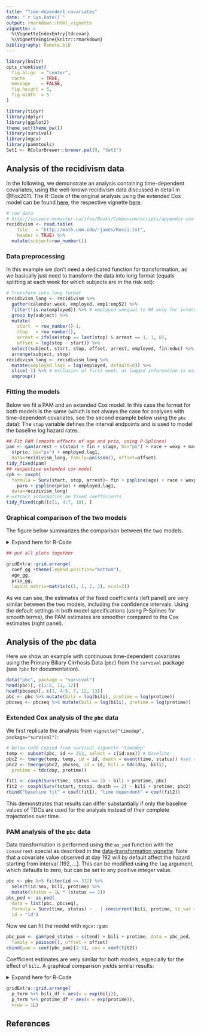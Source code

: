 ```yaml
---
title: "Time-dependent covariates"
date: "`r Sys.Date()`"
output: rmarkdown::html_vignette
vignette: >
  %\VignetteIndexEntry{tdcovar}
  %\VignetteEngine{knitr::rmarkdown}
bibliography: Remote.bib
---
```


```r
library(knitr)
opts_chunk$set(
  fig.align  = "center",
  cache      = TRUE,
  message    = FALSE,
  fig.height = 5,
  fig.width  = 5
)
```

```r
library(tidyr)
library(dplyr)
library(ggplot2)
theme_set(theme_bw())
library(survival)
library(mgcv)
library(pammtools)
Set1 <- RColorBrewer::brewer.pal(9, "Set1")
```

## Analysis of the recidivism data

In the following, we demonstrate an analysis containing time-dependent covariates,
using the well-known recidivism data discussed in detail in @Fox2011.
The R-Code of the original analysis using the extended Cox model can be found
[here](http://socserv.mcmaster.ca/jfox/Books/Companion/scripts/appendix-cox.R),
the respective vignette [here](https://socserv.socsci.mcmaster.ca/jfox/Books/Companion-1E/appendix-cox-regression.pdf).

```r
# raw data
# http://socserv.mcmaster.ca/jfox/Books/Companion/scripts/appendix-cox.R
recidivism <- read.table(
    file   = "http://math.unm.edu/~james/Rossi.txt",
    header = TRUE) %>%
  mutate(subject=row_number())
```


### Data preprocessing

In this example we don't need a dedicated function for transformation,
as we basically just need to transform the data into long format (equals
splitting at each week for which subjects are in the risk set):

```r
# transform into long format
recidivism_long <- recidivism %>%
  gather(calendar.week, employed, emp1:emp52) %>%
  filter(!is.na(employed)) %>% # employed unequal to NA only for intervals under risk
  group_by(subject) %>%
  mutate(
    start  = row_number()-1,
    stop   = row_number(),
    arrest = ifelse(stop == last(stop) & arrest == 1, 1, 0),
    offset = log(stop - start)) %>%
  select(subject, start, stop, offset, arrest, employed, fin:educ) %>%
  arrange(subject, stop)
recidivism_long <- recidivism_long %>%
  mutate(employed.lag1 = lag(employed, default=0)) %>%
  slice(-1) %>% # exclusion of first week, as lagged information is missing
  ungroup()
```


### Fitting the models

Below we fit a PAM and an extended Cox model. In this case the format for
both models is the same (which is not always the case for analyses with
time-dependent covariates, see the second example below using the `pbc` data):
The `stop` variable defines the interval endpoints and is used to model
the baseline log hazard rates.

```r
## Fit PAM (smooth effects of age and prio, using P-Splines)
pam <- gam(arrest ~ s(stop) + fin + s(age, bs="ps") + race + wexp + mar + paro +
  s(prio, bs="ps") + employed.lag1,
  data=recidivism_long, family=poisson(), offset=offset)
tidy_fixed(pam)
## respective extended cox model
cph <- coxph(
  formula = Surv(start, stop, arrest)~ fin + pspline(age) + race + wexp + mar +
    paro + pspline(prio) + employed.lag1,
  data=recidivism_long)
# extract information on fixed coefficients
tidy_fixed(cph)[c(1, 4:7, 10), ]
```

### Graphical comparison of the two models
The figure below summarizes the comparison between the two models.

<details>
<summary>Expand here for R-Code</summary>

```r
all_eff <- purrr::map_df(
  list(
    tidy_fixed(pam),
   	tidy_fixed(cph)[-c(2:3, 8:9), ]),
  bind_rows, .id="Method") %>%
  mutate(Method = factor(Method, levels=2:1, labels=c("Cox-PH", "PAM")))

## plot of fixed coefficients
coef_gg <- ggplot(all_eff, aes(x=variable, y=coef, ymin=ci_lower, ymax=ci_upper)) +
  geom_hline(yintercept = 0, lty=3) +
  geom_pointrange(aes(col=Method, shape=Method),
    position=position_dodge(width=0.5)) +
  scale_colour_manual(
    values = c(1, Set1[1]),
    limits = rev(levels(all_eff$Method))) +
  scale_shape_manual(
    values = c(19, 15),
    limits = rev(levels(all_eff$Method))) +
  coord_flip(ylim=range(-1.5, 1)) +
  ylab(expression(hat(beta)%+-% 1.96 %.% SE)) +
  xlab("")

## to visualize smooth effect of age, create data set where all covariates are
## fixed to mean values except for age, which varies between min and max
## (n = 100)
age_df <- recidivism_long %>% make_newdata(age = seq_range(age, n=100))

## add information on contribution of age to linear predictor (partial effect of age)
age_df <- age_df %>%
  add_term(pam, term="age") %>%
  mutate(cphfit = predict(object=cph, ., type="terms")[,"pspline(age)"])

## prep plot object for smooth effects
smooth_gg <- ggplot(age_df, aes(y=fit)) +
	geom_line(aes(col="PAM")) +
	geom_ribbon(aes(ymin=ci_lower, ymax=ci_upper), alpha=0.3) +
	geom_line(aes(y=cphfit, col="Cox-PH")) +
	scale_colour_manual(name="Method", values=c("#E41A1C", "#000000")) +
  ylab(expression(hat(f)(x))) + theme(legend.position="none")

## plot of the age effect
age_gg <- smooth_gg + aes(x=age) + xlab("Age")


## same as "age"" for "prio" variable
prio_df <- recidivism_long %>% make_newdata(prio = seq_range(prio, n = 100))
prio_df <- prio_df %>%
  add_term(pam, term="prio") %>%
  mutate(cphfit = predict(object=cph, ., type="terms")[,7])

## plot of the prio effect
prio_gg <- smooth_gg %+% prio_df + aes(x=prio) +
  xlab("Number of prior convictions")

## put all plots together
gridExtra::grid.arrange(
  coef_gg +theme(legend.position="bottom"),
  age_gg,
  prio_gg,
  layout_matrix=matrix(c(1, 1, 2, 3), ncol=2))
```

</details>

```r
## put all plots together

gridExtra::grid.arrange(
  coef_gg +theme(legend.position="bottom"),
  age_gg,
  prio_gg,
  layout_matrix=matrix(c(1, 1, 2, 3), ncol=2))
```

As we can see, the estimates of the fixed coefficients (left panel) are
very similar between the two models, including the confidence intervals.
Using the default settings in both model specifications (using P-Splines
for smooth terms), the PAM estimates are smoother compared to the Cox
estimates (right panel).

## Analysis of the `pbc` data

Here we show an example with continuous time-dependent covariates using the
Primary Biliary Cirrhosis Data (`pbc`) from the `survival` package (see
`?pbc` for documentation).

```r
data("pbc", package = "survival")
head(pbc)[, c(1:5, 11, 12)]
head(pbcseq)[, c(1, 4:5, 7, 12, 13)]
pbc <- pbc %>% mutate(bili = log(bili), protime = log(protime))
pbcseq <- pbcseq %>% mutate(bili = log(bili), protime = log(protime))
```

### Extended Cox analysis of the `pbc` data
We first replicate the analysis from `vignette("timedep", package="survival")`:

```r
# below code copied from survival vignette "timedep"
temp <- subset(pbc, id <= 312, select = c(id:sex)) # baseline
pbc2 <- tmerge(temp, temp, id = id, death = event(time, status)) #set range
pbc2 <- tmerge(pbc2, pbcseq, id = id, bili = tdc(day, bili),
  protime = tdc(day, protime))

fit1 <- coxph(Surv(time, status == 2) ~ bili + protime, pbc)
fit2 <- coxph(Surv(tstart, tstop, death == 2) ~ bili + protime, pbc2)
rbind("baseline fit" = coef(fit1), "time dependent" = coef(fit2))
```

This demonstrates that results can differ substantially if only the
baseline values of TDCs are used for the analysis instead of their complete trajectories over time.


### PAM analysis of the `pbc` data

Data transformation is performed using the `as_ped` function with the
`concurrent` special as described in the
[data-transformation vignette](data-transformation.html).
Note that a covariate value observed at day 192 will by default affect the
hazard starting from interval $(192, \ldots]$. This can be modified using
the `lag` argument, which defaults to zero, but can be set to any positive
integer value.


```r
pbc <- pbc %>% filter(id <= 312) %>%
  select(id:sex, bili, protime) %>%
  mutate(status = 1L * (status == 2))
pbc_ped <- as_ped(
  data = list(pbc, pbcseq),
  formula = Surv(time, status) ~ . | concurrent(bili, protime, tz_var = "day"),
  id = "id")
```


Now we can fit the model with `mgcv::gam`:

```r
pbc_pam <- gam(ped_status ~ s(tend) + bili + protime, data = pbc_ped,
  family = poisson(), offset = offset)
cbind(pam = coef(pbc_pam)[2:3], cox = coef(fit2))
```

Coefficient estimates are very similar for both models, especially for the
effect of `bili`. A graphical comparison yields similar results:

<details>
  <summary>Expand here for R-Code</summary>

```r
## Effect of bilirubin
# note that we use the reference argument to calculate
# the relative risk change (x - \bar{x})'\beta for comparison with predict.coxph
# (see also Details section in ?predict.coxph)
reference = sample_info(pbc_ped)
bili_df <- pbc_ped %>% ungroup() %>%
  make_newdata(bili = seq_range(bili, n = 100)) %>%
  add_term(pbc_pam, term = "bili", reference = reference) %>%
  mutate(cox = predict(fit2, ., type = "term")[, "bili"])

## Effect of protime
protime_df <- pbc_ped %>% ungroup() %>%
  make_newdata(protime = seq_range(protime, n=100)) %>%
  add_term(pbc_pam, term = "protime", reference = reference) %>%
  mutate(cox = predict(fit2, ., type = "term")[, "protime"])

# visualization
# remember that bili and protime are log transformed
p_term <- ggplot(data = NULL, aes(y = fit)) + geom_line(aes(col = "PAM")) +
  geom_ribbon(aes(ymin = ci_lower, ymax = ci_upper), alpha = 0.2) +
  geom_line(aes(y = cox, col = "Cox")) +
  scale_colour_manual(name = "Method", values = c("#E41A1C", "#000000"))
gridExtra::grid.arrange(
  p_term %+% bili_df + aes(x = exp(bili)),
  p_term %+% protime_df + aes(x = exp(protime)),
  nrow = 1L)
```
</details>

```r
gridExtra::grid.arrange(
  p_term %+% bili_df + aes(x = exp(bili)),
  p_term %+% protime_df + aes(x = exp(protime)),
  nrow = 1L)
```


## References
